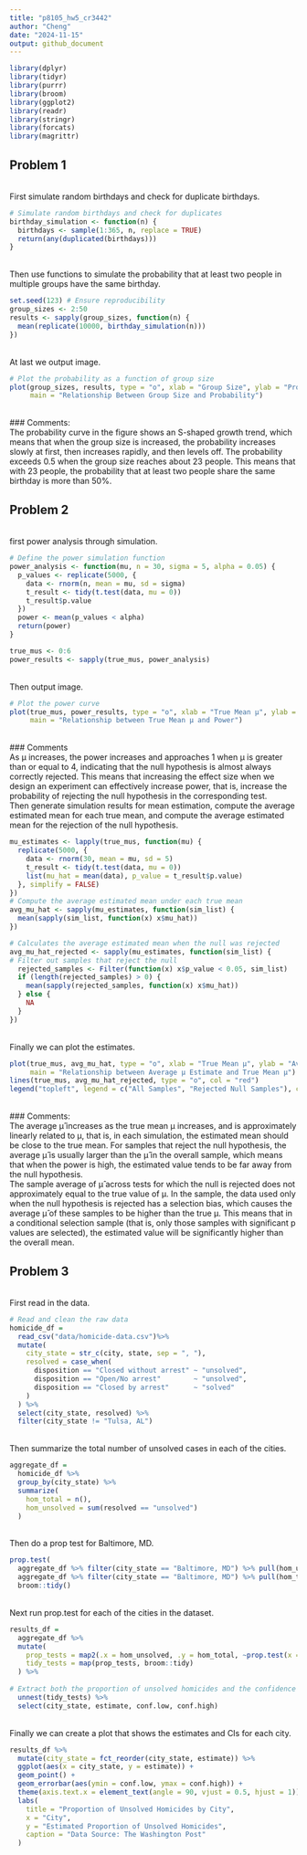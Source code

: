 ```yaml
---
title: "p8105_hw5_cr3442"
author: "Cheng"
date: "2024-11-15"
output: github_document
---
```

```r
library(dplyr)
library(tidyr)
library(purrr)
library(broom)
library(ggplot2)
library(readr) 
library(stringr)
library(forcats)
library(magrittr)
```

## Problem 1
\
First simulate random birthdays and check for duplicate birthdays.
\
```r
# Simulate random birthdays and check for duplicates
birthday_simulation <- function(n) {
  birthdays <- sample(1:365, n, replace = TRUE)
  return(any(duplicated(birthdays)))
}
```
\
Then use functions to simulate the probability that at least two people in multiple groups have the same birthday.
\
```r
set.seed(123) # Ensure reproducibility
group_sizes <- 2:50
results <- sapply(group_sizes, function(n) {
  mean(replicate(10000, birthday_simulation(n)))
})
```
\
At last we output image.
\
```r
# Plot the probability as a function of group size
plot(group_sizes, results, type = "o", xlab = "Group Size", ylab = "Probability",
     main = "Relationship Between Group Size and Probability")
```
\
### Comments: 
\
The probability curve in the figure shows an S-shaped growth trend, which means that when the group size is increased, the probability increases slowly at first, then increases rapidly, and then levels off. The probability exceeds 0.5 when the group size reaches about 23 people. This means that with 23 people, the probability that at least two people share the same birthday is more than 50%.

## Problem 2
\
first power analysis through simulation.
\
```r
# Define the power simulation function
power_analysis <- function(mu, n = 30, sigma = 5, alpha = 0.05) {
  p_values <- replicate(5000, {
    data <- rnorm(n, mean = mu, sd = sigma)
    t_result <- tidy(t.test(data, mu = 0))
    t_result$p.value
  })
  power <- mean(p_values < alpha)
  return(power)
}

true_mus <- 0:6
power_results <- sapply(true_mus, power_analysis)
```
\
Then output image.
\
```r
# Plot the power curve
plot(true_mus, power_results, type = "o", xlab = "True Mean µ", ylab = "Power",
     main = "Relationship between True Mean µ and Power")

```
\
### Comments
\
As μ increases, the power increases and approaches 1 when μ is greater than or equal to 4, indicating that the null hypothesis is almost always correctly rejected. This means that increasing the effect size when we design an experiment can effectively increase power, that is, increase the probability of rejecting the null hypothesis in the corresponding test.
\
Then generate simulation results for mean estimation, compute the average estimated mean for each true mean, and compute the average estimated mean for the rejection of the null hypothesis.
\
```r
mu_estimates <- lapply(true_mus, function(mu) {
  replicate(5000, {
    data <- rnorm(30, mean = mu, sd = 5)
    t_result <- tidy(t.test(data, mu = 0))
    list(mu_hat = mean(data), p_value = t_result$p.value)
  }, simplify = FALSE)
})
# Compute the average estimated mean under each true mean
avg_mu_hat <- sapply(mu_estimates, function(sim_list) {
  mean(sapply(sim_list, function(x) x$mu_hat))
})

# Calculates the average estimated mean when the null was rejected 
avg_mu_hat_rejected <- sapply(mu_estimates, function(sim_list) {
# Filter out samples that reject the null
  rejected_samples <- Filter(function(x) x$p_value < 0.05, sim_list)
  if (length(rejected_samples) > 0) {
    mean(sapply(rejected_samples, function(x) x$mu_hat))
  } else {
    NA
  }
})
```
\
Finally we can plot the estimates.
\
```r
plot(true_mus, avg_mu_hat, type = "o", xlab = "True Mean µ", ylab = "Average µ Estimate",
     main = "Relationship between Average µ Estimate and True Mean µ")
lines(true_mus, avg_mu_hat_rejected, type = "o", col = "red")
legend("topleft", legend = c("All Samples", "Rejected Null Samples"), col = c("black", "red"), lty = 1)
```
\
### Comments:
\
The average μ̂ increases as the true mean μ increases, and is approximately linearly related to μ, that is, in each simulation, the estimated mean should be close to the true mean. For samples that reject the null hypothesis, the average μ̂ is usually larger than the μ̂ in the overall sample, which means that when the power is high, the estimated value tends to be far away from the null hypothesis. 
\
The sample average of μ̂ across tests for which the null is rejected does not approximately equal to the true value of μ. In the sample, the data used only when the null hypothesis is rejected has a selection bias, which causes the average μ̂ of these samples to be higher than the true μ. This means that in a conditional selection sample (that is, only those samples with significant p values are selected), the estimated value will be significantly higher than the overall mean.

## Problem 3
\
First read in the data.
```r
# Read and clean the raw data
homicide_df = 
  read_csv("data/homicide-data.csv")%>% 
  mutate(
    city_state = str_c(city, state, sep = ", "),
    resolved = case_when(
      disposition == "Closed without arrest" ~ "unsolved",
      disposition == "Open/No arrest"        ~ "unsolved",
      disposition == "Closed by arrest"      ~ "solved"
    )
  ) %>% 
  select(city_state, resolved) %>% 
  filter(city_state != "Tulsa, AL")
```
\
Then summarize the total number of unsolved cases in each of the cities.
\
```r
aggregate_df = 
  homicide_df %>% 
  group_by(city_state) %>% 
  summarize(
    hom_total = n(),
    hom_unsolved = sum(resolved == "unsolved")
  )
```
\
Then do a prop test for Baltimore, MD.
\
```r
prop.test(
  aggregate_df %>% filter(city_state == "Baltimore, MD") %>% pull(hom_unsolved), 
  aggregate_df %>% filter(city_state == "Baltimore, MD") %>% pull(hom_total)) %>% 
  broom::tidy()
```
\
Next run prop.test for each of the cities in the dataset.
\
```r
results_df = 
  aggregate_df %>% 
  mutate(
    prop_tests = map2(.x = hom_unsolved, .y = hom_total, ~prop.test(x = .x, n = .y)),
    tidy_tests = map(prop_tests, broom::tidy)
  ) %>% 
  
# Extract both the proportion of unsolved homicides and the confidence interval for each
  unnest(tidy_tests) %>% 
  select(city_state, estimate, conf.low, conf.high)
```
\
Finally we can create a plot that shows the estimates and CIs for each city.
\
```r
results_df %>% 
  mutate(city_state = fct_reorder(city_state, estimate)) %>% 
  ggplot(aes(x = city_state, y = estimate)) +
  geom_point() + 
  geom_errorbar(aes(ymin = conf.low, ymax = conf.high)) + 
  theme(axis.text.x = element_text(angle = 90, vjust = 0.5, hjust = 1)) +
  labs(
    title = "Proportion of Unsolved Homicides by City",
    x = "City",
    y = "Estimated Proportion of Unsolved Homicides",
    caption = "Data Source: The Washington Post"
  )
```
